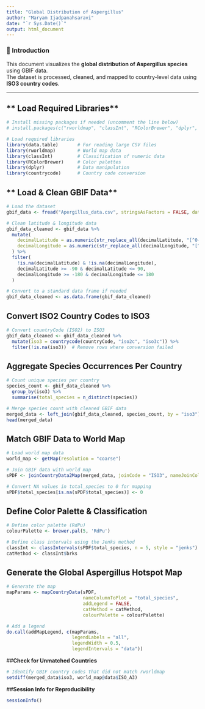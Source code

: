 ---
title: "Global Distribution of Aspergillus"
author: "Maryam Ijadpanahsaravi"
date: "`r Sys.Date()`"
output: html_document
---

### **📌 Introduction**
This document visualizes the **global distribution of Aspergillus species** using GBIF data.  
The dataset is processed, cleaned, and mapped to country-level data using **ISO3 country codes**.  

---

## ** Load Required Libraries**
```{r}
# Install missing packages if needed (uncomment the line below)
# install.packages(c("rworldmap", "classInt", "RColorBrewer", "dplyr", "countrycode", "data.table"))

# Load required libraries
library(data.table)       # For reading large CSV files
library(rworldmap)        # World map data
library(classInt)         # Classification of numeric data
library(RColorBrewer)     # Color palettes
library(dplyr)            # Data manipulation
library(countrycode)      # Country code conversion
```
## ** Load & Clean GBIF Data**
```{r}
# Load the dataset
gbif_data <- fread("Apergillus_data.csv", stringsAsFactors = FALSE, data.table = FALSE)

# Clean latitude & longitude data
gbif_data_cleaned <- gbif_data %>%
  mutate(
    decimalLatitude = as.numeric(str_replace_all(decimalLatitude, "[^0-9\\.-]", "")),  
    decimalLongitude = as.numeric(str_replace_all(decimalLongitude, "[^0-9\\.-]", ""))  
  ) %>%
  filter(
    !is.na(decimalLatitude) & !is.na(decimalLongitude),
    decimalLatitude >= -90 & decimalLatitude <= 90,
    decimalLongitude >= -180 & decimalLongitude <= 180
  )

# Convert to a standard data frame if needed
gbif_data_cleaned <- as.data.frame(gbif_data_cleaned)

```

## **Convert ISO2 Country Codes to ISO3**
```{r}
# Convert countryCode (ISO2) to ISO3
gbif_data_cleaned <- gbif_data_cleaned %>%
  mutate(iso3 = countrycode(countryCode, "iso2c", "iso3c")) %>%
  filter(!is.na(iso3))  # Remove rows where conversion failed
```
## **Aggregate Species Occurrences Per Country**
```{r}
# Count unique species per country
species_count <- gbif_data_cleaned %>%
  group_by(iso3) %>%
  summarise(total_species = n_distinct(species))

# Merge species count with cleaned GBIF data
merged_data <- left_join(gbif_data_cleaned, species_count, by = "iso3")
head(merged_data)

```
## **Match GBIF Data to World Map**
```{r}
# Load world map data
world_map <- getMap(resolution = "coarse")

# Join GBIF data with world map
sPDF <- joinCountryData2Map(merged_data, joinCode = "ISO3", nameJoinColumn = "iso3")

```
```{r}
# Convert NA values in total_species to 0 for mapping
sPDF$total_species[is.na(sPDF$total_species)] <- 0

```
## **Define Color Palette & Classification**
```{r}
# Define color palette (RdPu)
colourPalette <- brewer.pal(5, 'RdPu')

# Define class intervals using the Jenks method
classInt <- classIntervals(sPDF$total_species, n = 5, style = "jenks")
catMethod <- classInt$brks

```
## **Generate the Global Aspergillus Hotspot Map**
```{r}
# Generate the map
mapParams <- mapCountryData(sPDF, 
                            nameColumnToPlot = "total_species", 
                            addLegend = FALSE, 
                            catMethod = catMethod, 
                            colourPalette = colourPalette)

# Add a legend
do.call(addMapLegend, c(mapParams, 
                        legendLabels = "all", 
                        legendWidth = 0.5, 
                        legendIntervals = "data"))

```
##**Check for Unmatched Countries**
```{r}
# Identify GBIF country codes that did not match rworldmap
setdiff(merged_data$iso3, world_map@data$ISO_A3)

```
##**Session Info for Reproducibility**
```{r}
sessionInfo()

```

